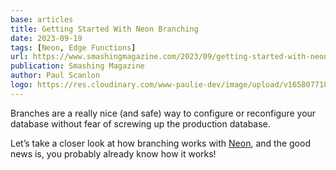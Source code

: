 ```yaml
---
base: articles
title: Getting Started With Neon Branching
date: 2023-09-19
tags: [Neon, Edge Functions]
url: https://www.smashingmagazine.com/2023/09/getting-started-with-neon-branching/
publication: Smashing Magazine
author: Paul Scanlon
logo: https://res.cloudinary.com/www-paulie-dev/image/upload/v1658077182/paulie.dev/Logos/smashing-magazine-logo_rhvh4j.png
---
```


Branches are a really nice (and safe) way to configure or reconfigure your database without fear of screwing up the production database.

Let’s take a closer look at how branching works with [Neon](https://neon.tech/), and the good news is, you probably already know how it works!
